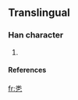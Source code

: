 ==Translingual==

===Han character===
{{Han char|rn=5|rad=乙|as=06|sn=7|four=|canj=火木弓 (FDN)}}

# {{defn|Han}}

====References====
{{Han ref|kx=0084.161|dkj=|dj=|hdz=|uh=3418|ud=13336|bh=|bd=}}



[[fr:㐘]]